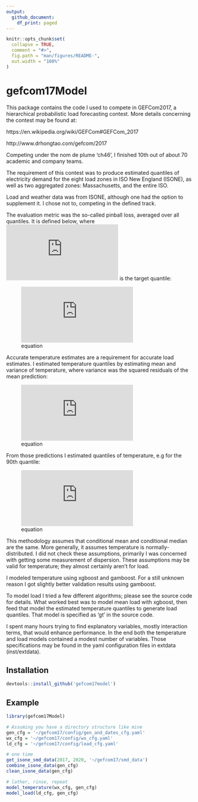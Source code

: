 ```yaml
---
output:
  github_document:
    df_print: paged
---
```


<!-- README.md is generated from README.Rmd. Please edit that file -->

```r
knitr::opts_chunk$set(
  collapse = TRUE,
  comment = "#>",
  fig.path = "man/figures/README-",
  out.width = "100%"
)
```

# gefcom17Model

<!-- badges: start -->
<!-- badges: end -->

This package contains the code I used to compete in GEFCom2017, a hierarchical probabilistic load forecasting contest.  More details concerning the contest may be found at:

https://en.wikipedia.org/wiki/GEFCom#GEFCom_2017

http://www.drhongtao.com/gefcom/2017

Competing under the nom de plume 'ch46', I finished 10th out of about 70 academic and company teams.

The requirement of this contest was to produce estimated quantiles of electricity demand for the eight load zones in ISO New England (ISONE), as well as two aggregated zones: Massachusetts, and the entire ISO.

Load and weather data was from ISONE, although one had the option to supplement it.  I chose not to, competing in the defined track.
  
The evaluation metric was the so-called pinball loss, averaged over all quantiles. It is defined below, where ![equation](https://latex.codecogs.com/gif.latex?%5Ctau) is the target quantile:  
   
![equation](https://latex.codecogs.com/gif.latex?%5Cbegin%7Baligned%7D%20F_%7B%5Ctau%7D%28y%2C%5Chat%7By%7D%29%20%26%20%3D%20%28y%20-%20%5Chat%7By%7D%29%20%5Ctau%20%5Chspace%7B1cm%7D%5Ctextrm%7B%20if%20%7D%20y%20%5Cgeq%20%5Chat%7By%7D%20%5C%5C%5C%20%26%20%3D%20%28%5Chat%7By%7D%20-%20y%29%20%281%20-%20%5Ctau%29%20%5Ctextrm%7B%20if%20%7D%20%5Chat%7By%7D%20%3E%20y%20%5Cend%7Baligned%7D)   
    
    
Accurate temperature estimates are a requirement for accurate load estimates. I estimated temperature quantiles by estimating mean and variance of temperature, where variance was the squared residuals of the mean prediction:  
   
![equation](https://latex.codecogs.com/gif.latex?%5Csigma_%7Btemp%7D%5E%7B2%7D%20%3D%20%28temp%20-%20%5Chat%7Btemp%7D%29%5E%7B2%7D)

   
From those predictions I estimated quantiles of temperature, e.g for the 90th quantile:   
   
![equation](https://latex.codecogs.com/gif.latex?q90_%7Btemp%7D%20%3D%20%5Chat%7Bmu_%7Btemp%7D%7D%20&plus;%20qnorm%280.90%29*%5Chat%7B%5Csigma_%7Btemp%7D%7D)
   
This methodology assumes that conditional mean and conditional median are the same.  More generally, it assumes temperature is normally-distributed. I did not check these assumptions, primarily I was concerned with getting some measurement of dispersion. These assumptions may be valid for temperature; they almost certainly aren't for load.   


I modeled temperature using xgboost and gamboost.  For a still unknown reason I got slightly better validation results using gamboost.

To model load I tried a few different algorithms; please see the source code for details.  What worked best was to model mean load with xgboost, then feed that model the estimated temperature quantiles to generate load quantiles.  That model is specified as 'gt' in the source code.
  
I spent many hours trying to find explanatory variables, mostly interaction terms, that would enhance performance. In the end both the temperature and load models contained a modest number of variables. Those specifications may be found in the yaml configuration files in extdata (inst/extdata).
  

## Installation  

``` r
devtools::install_github('gefcom17model')
```
  
## Example  
  
```r
library(gefcom17Model)

# Assuming you have a directory structure like mine
gen_cfg = '~/gefcom17/config/gen_and_dates_cfg.yaml'
wx_cfg = '~/gefcom17/config/wx_cfg.yaml'
ld_cfg = '~/gefcom17/config/load_cfg.yaml'

# one time
get_isone_smd_data(2017, 2020, '~/gefcom17/smd_data')
combine_isone_data(gen_cfg)
clean_isone_data(gen_cfg)

# lather, rinse, repeat
model_temperature(wx_cfg, gen_cfg)
model_load(ld_cfg, gen_cfg)
```

